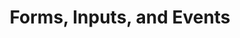 ---
title: 'Forms, Inputs, and Events'
slug: 'forms--inputs--and-events'
contentType: 'CourseTopic'
---
